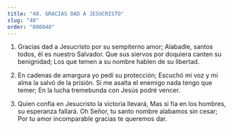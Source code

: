 ```yaml
---
title: "48. GRACIAS DAD A JESUCRISTO"
slug: "48"
order: "000048"
---
```

1. Gracias dad a Jesucristo por su sempiterno amor; Alabadle, santos todos, él es nuestro Salvador.
Que sus siervos por doquiera canten su benignidad; Los que temen a su nombre hablen de su libertad.

2.	En cadenas de amargura yo pedí su protección; Escuchó mi voz y mi alma la salvó de la prisión. Si me asalta el enemigo nada tengo que temer; En la lucha tremebunda con Jesús podré vencer.

3.	Quien confia en Jesucristo la victoria llevará, Mas si fia en los hombres, su esperanza fallará. Oh Señor, tu santo nombre alabamos sin cesar;
Por tu amor incomparable gracias te queremos dar.
